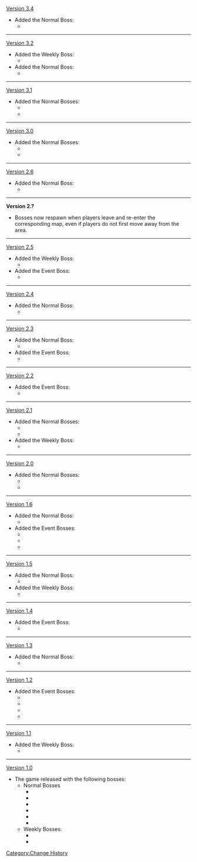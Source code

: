 [[Version 3.4]]
* Added the Normal Boss:
** {{Enemy|Setekh Wenut}}
----
[[Version 3.2]]
* Added the Weekly Boss:
** {{Enemy|Everlasting Lord of Arcane Wisdom|link=Joururi Workshop}}
* Added the Normal Boss:
** {{Enemy|Dendro Hypostasis}}
----
[[Version 3.1]]
* Added the Normal Bosses:
** {{Enemy|Aeonblight Drake}}
** {{Enemy|Algorithm of Semi-Intransient Matrix of Overseer Network}}
----
[[Version 3.0]]
* Added the Normal Bosses:
** {{Enemy|Electro Regisvine}}
** {{Enemy|Jadeplume Terrorshroom}}
----
[[Version 2.6]]
* Added the Normal Boss:
** {{Enemy|Ruin Serpent}}
----
'''Version 2.?'''<!-- after 1.6, before 2.6 -->
* Bosses now respawn when players leave and re-enter the corresponding map, even if players do not first move away from the area.
----
[[Version 2.5]]
* Added the Weekly Boss:
** {{Enemy|Magatsu Mitake Narukami no Mikoto|link=End of the Oneiric Euthymia}}
* Added the Event Boss:
** {{Enemy|The Call of Ice and Thunder}}
----
[[Version 2.4]]
* Added the Normal Boss:
** {{Enemy|Bathysmal Vishap Herd}}
----
[[Version 2.3]]
* Added the Normal Boss:
** {{Enemy|Golden Wolflord}}
* Added the Event Boss:
** {{Enemy|Fellflower}}
----
[[Version 2.2]]
* Added the Event Boss:
** {{Enemy|Anomalous Model Ruin Grader}}
----
[[Version 2.1]]
* Added the Normal Bosses:
** {{Enemy|Hydro Hypostasis}}
** {{Enemy|Thunder Manifestation}}
* Added the Weekly Boss:
** {{Enemy|La Signora|link=Narukami Island: Tenshukaku}}
----
[[Version 2.0]]
* Added the Normal Bosses:
** {{Enemy|Perpetual Mechanical Array}}
** {{Enemy|Pyro Hypostasis}}
----
[[Version 1.6]]
* Added the Normal Boss:
** {{Enemy|Maguu Kenki}}
* Added the Event Bosses:
** {{Enemy|Revived Primo Geovishap}}
** {{Enemy|Hateful Oceanid}}
** {{Enemy|Dual Maguu Kenki}}
----
[[Version 1.5]]
* Added the Normal Boss:
** {{Enemy|Cryo Hypostasis}}
* Added the Weekly Boss:
** {{Enemy|Azhdaha|link=Beneath the Dragon-Queller}}
----
[[Version 1.4]]
* Added the Event Boss:
** {{Enemy|Rhodeia's Rage}}
----
[[Version 1.3]]
* Added the Normal Boss:
** {{Enemy|Primo Geovishap}}
----
[[Version 1.2]]
* Added the Event Bosses:
** {{Enemy|Resurgent Cryo Regisvine}}
** {{Enemy|Pure Electro Hypostasis}}
** {{Enemy|Pure Geo Hypostasis}}
** {{Enemy|Pure Anemo Hypostasis}}
----
[[Version 1.1]]
* Added the Weekly Boss:
** {{Enemy|Childe|link=Enter the Golden House}}
----
[[Version 1.0]]
* The game released with the following bosses:
** Normal Bosses
*** {{Enemy|Anemo Hypostasis}}
*** {{Enemy|Electro Hypostasis}}
*** {{Enemy|Cryo Regisvine}}
*** {{Enemy|Oceanid}}
*** {{Enemy|Pyro Regisvine}}
*** {{Enemy|Geo Hypostasis}}
**Weekly Bosses:
*** {{Enemy|Dvalin|link=Confront Stormterror}}
*** {{Enemy|Andrius|link=Wolf of the North Challenge}}
<noinclude>[[Category:Change History]]</noinclude>
